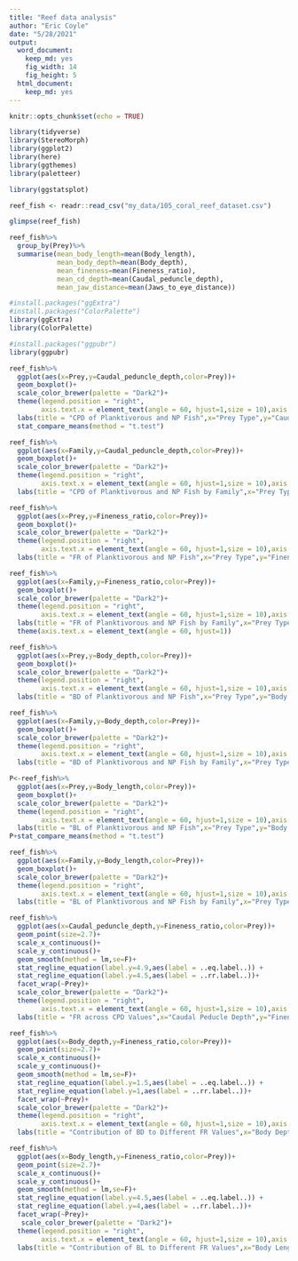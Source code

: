 ```yaml
---
title: "Reef data analysis"
author: "Eric Coyle"
date: "5/28/2021"
output: 
  word_document: 
    keep_md: yes
    fig_width: 14
    fig_height: 5
  html_document: 
    keep_md: yes
---
```


```r
knitr::opts_chunk$set(echo = TRUE)
```




```r
library(tidyverse)
library(StereoMorph)
library(ggplot2)
library(here)
library(ggthemes)
library(paletteer)
```

```r
library(ggstatsplot)
```
```r
reef_fish <- readr::read_csv("my_data/105_coral_reef_dataset.csv")
```

```r
glimpse(reef_fish)
```

```r
reef_fish%>%
  group_by(Prey)%>%
  summarise(mean_body_length=mean(Body_length),
            mean_body_depth=mean(Body_depth),
            mean_fineness=mean(Fineness_ratio),
            mean_cd_depth=mean(Caudal_peduncle_depth),
            mean_jaw_distance=mean(Jaws_to_eye_distance))
```



```r
#install.packages("ggExtra")
#install.packages("ColorPalette")
library(ggExtra)
library(ColorPalette)
```



```r
#install.packages("ggpubr")
library(ggpubr)
```
```r
reef_fish%>%
  ggplot(aes(x=Prey,y=Caudal_peduncle_depth,color=Prey))+
  geom_boxplot()+
  scale_color_brewer(palette = "Dark2")+
  theme(legend.position = "right",
        axis.text.x = element_text(angle = 60, hjust=1,size = 10),axis.title = element_text(size = 14),plot.title = element_text(size = 16,face = "bold",hjust = .5))+
  labs(title = "CPD of Planktivorous and NP Fish",x="Prey Type",y="Caudal Peduncle Depth")+
  stat_compare_means(method = "t.test")
```
```r
reef_fish%>%
  ggplot(aes(x=Family,y=Caudal_peduncle_depth,color=Prey))+
  geom_boxplot()+
  scale_color_brewer(palette = "Dark2")+
  theme(legend.position = "right",
        axis.text.x = element_text(angle = 60, hjust=1,size = 10),axis.title = element_text(size = 14),plot.title = element_text(size = 16,face = "bold",hjust = .5))+
  labs(title = "CPD of Planktivorous and NP Fish by Family",x="Prey Type",y="Caudal Peduncle Depth")
```


```r
reef_fish%>%
  ggplot(aes(x=Prey,y=Fineness_ratio,color=Prey))+
  geom_boxplot()+
  scale_color_brewer(palette = "Dark2")+
  theme(legend.position = "right",
        axis.text.x = element_text(angle = 60, hjust=1,size = 10),axis.title = element_text(size = 14),plot.title = element_text(size = 16,face = "bold",hjust = .5))+
  labs(title = "FR of Planktivorous and NP Fish",x="Prey Type",y="Fineness Ratio")+stat_compare_means(method = "t.test")
```
```r
reef_fish%>%
  ggplot(aes(x=Family,y=Fineness_ratio,color=Prey))+
  geom_boxplot()+
  scale_color_brewer(palette = "Dark2")+
  theme(legend.position = "right",
        axis.text.x = element_text(angle = 60, hjust=1,size = 10),axis.title = element_text(size = 14),plot.title = element_text(size = 16,face = "bold",hjust = .5))+
  labs(title = "FR of Planktivorous and NP Fish by Family",x="Prey Type",y="Caudal Peduncle Depth")+
  theme(axis.text.x = element_text(angle = 60, hjust=1))
```

```r
reef_fish%>%
  ggplot(aes(x=Prey,y=Body_depth,color=Prey))+
  geom_boxplot()+
  scale_color_brewer(palette = "Dark2")+
  theme(legend.position = "right",
        axis.text.x = element_text(angle = 60, hjust=1,size = 10),axis.title = element_text(size = 14),plot.title = element_text(size = 16,face = "bold",hjust = .5))+
  labs(title = "BD of Planktivorous and NP Fish",x="Prey Type",y="Body Depth")+stat_compare_means(method = "t.test")
```
```r
reef_fish%>%
  ggplot(aes(x=Family,y=Body_depth,color=Prey))+
  geom_boxplot()+
  scale_color_brewer(palette = "Dark2")+
  theme(legend.position = "right",
        axis.text.x = element_text(angle = 60, hjust=1,size = 10),axis.title = element_text(size = 14),plot.title = element_text(size = 16,face = "bold",hjust = .5))+
  labs(title = "BD of Planktivorous and NP Fish by Family",x="Prey Type",y="Body Depth")
```

```r
P<-reef_fish%>%
  ggplot(aes(x=Prey,y=Body_length,color=Prey))+
  geom_boxplot()+
  scale_color_brewer(palette = "Dark2")+
  theme(legend.position = "right",
        axis.text.x = element_text(angle = 60, hjust=1,size = 10),axis.title = element_text(size = 14),plot.title = element_text(size = 16,face = "bold",hjust = .5))+
  labs(title = "BL of Planktivorous and NP Fish",x="Prey Type",y="Body Length")
P+stat_compare_means(method = "t.test")
```


```r
reef_fish%>%
  ggplot(aes(x=Family,y=Body_length,color=Prey))+
  geom_boxplot()+
  scale_color_brewer(palette = "Dark2")+
  theme(legend.position = "right",
        axis.text.x = element_text(angle = 60, hjust=1,size = 10),axis.title = element_text(size = 14),plot.title = element_text(size = 16,face = "bold",hjust = .5))+
  labs(title = "BL of Planktivorous and NP Fish by Family",x="Prey Type",y="Body Length")
```



```r
reef_fish%>%
  ggplot(aes(x=Caudal_peduncle_depth,y=Fineness_ratio,color=Prey))+
  geom_point(size=2.7)+
  scale_x_continuous()+
  scale_y_continuous()+
  geom_smooth(method = lm,se=F)+
  stat_regline_equation(label.y=4.9,aes(label = ..eq.label..)) +
  stat_regline_equation(label.y=4.5,aes(label = ..rr.label..))+
  facet_wrap(~Prey)+
  scale_color_brewer(palette = "Dark2")+
  theme(legend.position = "right",
        axis.text.x = element_text(angle = 60, hjust=1,size = 10),axis.title = element_text(size = 14),plot.title = element_text(size = 16,face = "bold",hjust = .5))+
  labs(title = "FR across CPD Values",x="Caudal Peducle Depth",y="Fineness Ratio")
```

```r
reef_fish%>%
  ggplot(aes(x=Body_depth,y=Fineness_ratio,color=Prey))+
  geom_point(size=2.7)+
  scale_x_continuous()+
  scale_y_continuous()+
  geom_smooth(method = lm,se=F)+
  stat_regline_equation(label.y=1.5,aes(label = ..eq.label..)) +
  stat_regline_equation(label.y=1,aes(label = ..rr.label..))+
  facet_wrap(~Prey)+
  scale_color_brewer(palette = "Dark2")+
  theme(legend.position = "right",
        axis.text.x = element_text(angle = 60, hjust=1,size = 10),axis.title = element_text(size = 14),plot.title = element_text(size = 16,face = "bold",hjust = .5))+
  labs(title = "Contribution of BD to Different FR Values",x="Body Depth",y="Fineness Ratio")
```
```r
reef_fish%>%
  ggplot(aes(x=Body_length,y=Fineness_ratio,color=Prey))+
  geom_point(size=2.7)+
  scale_x_continuous()+
  scale_y_continuous()+
  geom_smooth(method = lm,se=F)+
  stat_regline_equation(label.y=4.5,aes(label = ..eq.label..)) +
  stat_regline_equation(label.y=4,aes(label = ..rr.label..))+
  facet_wrap(~Prey)+
   scale_color_brewer(palette = "Dark2")+
  theme(legend.position = "right",
        axis.text.x = element_text(angle = 60, hjust=1,size = 10),axis.title = element_text(size = 14),plot.title = element_text(size = 16,face = "bold",hjust = .5))+
  labs(title = "Contribution of BL to Different FR Values",x="Body Length",y="Fineness Ratio")
```

